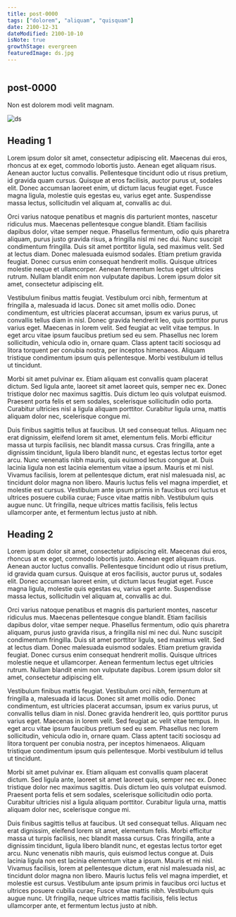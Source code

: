 ```yaml
---
title: post-0000
tags: ["dolorem", "aliquam", "quisquam"]
date: 2100-12-31
dateModified: 2100-10-10
isNote: true
growthStage: evergreen
featuredImage: ds.jpg
---
```


```toc

```

## post-0000

Non est dolorem modi velit magnam.

![ds](./ds.jpg)

## Heading 1

Lorem ipsum dolor sit amet, consectetur adipiscing elit. Maecenas dui eros, rhoncus at ex eget, commodo lobortis justo. Aenean eget aliquam risus. Aenean auctor luctus convallis. Pellentesque tincidunt odio ut risus pretium, id gravida quam cursus. Quisque at eros facilisis, auctor purus ut, sodales elit. Donec accumsan laoreet enim, ut dictum lacus feugiat eget. Fusce magna ligula, molestie quis egestas eu, varius eget ante. Suspendisse massa lectus, sollicitudin vel aliquam at, convallis ac dui.

Orci varius natoque penatibus et magnis dis parturient montes, nascetur ridiculus mus. Maecenas pellentesque congue blandit. Etiam facilisis dapibus dolor, vitae semper neque. Phasellus fermentum, odio quis pharetra aliquam, purus justo gravida risus, a fringilla nisl mi nec dui. Nunc suscipit condimentum fringilla. Duis sit amet porttitor ligula, sed maximus velit. Sed at lectus diam. Donec malesuada euismod sodales. Etiam pretium gravida feugiat. Donec cursus enim consequat hendrerit mollis. Quisque ultrices molestie neque et ullamcorper. Aenean fermentum lectus eget ultricies rutrum. Nullam blandit enim non vulputate dapibus. Lorem ipsum dolor sit amet, consectetur adipiscing elit.

Vestibulum finibus mattis feugiat. Vestibulum orci nibh, fermentum at fringilla a, malesuada id lacus. Donec sit amet mollis odio. Donec condimentum, est ultricies placerat accumsan, ipsum ex varius purus, ut convallis tellus diam in nisl. Donec gravida hendrerit leo, quis porttitor purus varius eget. Maecenas in lorem velit. Sed feugiat ac velit vitae tempus. In eget arcu vitae ipsum faucibus pretium sed eu sem. Phasellus nec lorem sollicitudin, vehicula odio in, ornare quam. Class aptent taciti sociosqu ad litora torquent per conubia nostra, per inceptos himenaeos. Aliquam tristique condimentum ipsum quis pellentesque. Morbi vestibulum id tellus ut tincidunt.

Morbi sit amet pulvinar ex. Etiam aliquam est convallis quam placerat dictum. Sed ligula ante, laoreet sit amet laoreet quis, semper nec ex. Donec tristique dolor nec maximus sagittis. Duis dictum leo quis volutpat euismod. Praesent porta felis et sem sodales, scelerisque sollicitudin odio porta. Curabitur ultricies nisl a ligula aliquam porttitor. Curabitur ligula urna, mattis aliquam dolor nec, scelerisque congue mi.

Duis finibus sagittis tellus at faucibus. Ut sed consequat tellus. Aliquam nec erat dignissim, eleifend lorem sit amet, elementum felis. Morbi efficitur massa ut turpis facilisis, nec blandit massa cursus. Cras fringilla, ante a dignissim tincidunt, ligula libero blandit nunc, et egestas lectus tortor eget arcu. Nunc venenatis nibh mauris, quis euismod lectus congue at. Duis lacinia ligula non est lacinia elementum vitae a ipsum. Mauris et mi nisl. Vivamus facilisis, lorem at pellentesque dictum, erat nisl malesuada nisl, ac tincidunt dolor magna non libero. Mauris luctus felis vel magna imperdiet, et molestie est cursus. Vestibulum ante ipsum primis in faucibus orci luctus et ultrices posuere cubilia curae; Fusce vitae mattis nibh. Vestibulum quis augue nunc. Ut fringilla, neque ultrices mattis facilisis, felis lectus ullamcorper ante, et fermentum lectus justo at nibh.

## Heading 2

Lorem ipsum dolor sit amet, consectetur adipiscing elit. Maecenas dui eros, rhoncus at ex eget, commodo lobortis justo. Aenean eget aliquam risus. Aenean auctor luctus convallis. Pellentesque tincidunt odio ut risus pretium, id gravida quam cursus. Quisque at eros facilisis, auctor purus ut, sodales elit. Donec accumsan laoreet enim, ut dictum lacus feugiat eget. Fusce magna ligula, molestie quis egestas eu, varius eget ante. Suspendisse massa lectus, sollicitudin vel aliquam at, convallis ac dui.

Orci varius natoque penatibus et magnis dis parturient montes, nascetur ridiculus mus. Maecenas pellentesque congue blandit. Etiam facilisis dapibus dolor, vitae semper neque. Phasellus fermentum, odio quis pharetra aliquam, purus justo gravida risus, a fringilla nisl mi nec dui. Nunc suscipit condimentum fringilla. Duis sit amet porttitor ligula, sed maximus velit. Sed at lectus diam. Donec malesuada euismod sodales. Etiam pretium gravida feugiat. Donec cursus enim consequat hendrerit mollis. Quisque ultrices molestie neque et ullamcorper. Aenean fermentum lectus eget ultricies rutrum. Nullam blandit enim non vulputate dapibus. Lorem ipsum dolor sit amet, consectetur adipiscing elit.

Vestibulum finibus mattis feugiat. Vestibulum orci nibh, fermentum at fringilla a, malesuada id lacus. Donec sit amet mollis odio. Donec condimentum, est ultricies placerat accumsan, ipsum ex varius purus, ut convallis tellus diam in nisl. Donec gravida hendrerit leo, quis porttitor purus varius eget. Maecenas in lorem velit. Sed feugiat ac velit vitae tempus. In eget arcu vitae ipsum faucibus pretium sed eu sem. Phasellus nec lorem sollicitudin, vehicula odio in, ornare quam. Class aptent taciti sociosqu ad litora torquent per conubia nostra, per inceptos himenaeos. Aliquam tristique condimentum ipsum quis pellentesque. Morbi vestibulum id tellus ut tincidunt.

Morbi sit amet pulvinar ex. Etiam aliquam est convallis quam placerat dictum. Sed ligula ante, laoreet sit amet laoreet quis, semper nec ex. Donec tristique dolor nec maximus sagittis. Duis dictum leo quis volutpat euismod. Praesent porta felis et sem sodales, scelerisque sollicitudin odio porta. Curabitur ultricies nisl a ligula aliquam porttitor. Curabitur ligula urna, mattis aliquam dolor nec, scelerisque congue mi.

Duis finibus sagittis tellus at faucibus. Ut sed consequat tellus. Aliquam nec erat dignissim, eleifend lorem sit amet, elementum felis. Morbi efficitur massa ut turpis facilisis, nec blandit massa cursus. Cras fringilla, ante a dignissim tincidunt, ligula libero blandit nunc, et egestas lectus tortor eget arcu. Nunc venenatis nibh mauris, quis euismod lectus congue at. Duis lacinia ligula non est lacinia elementum vitae a ipsum. Mauris et mi nisl. Vivamus facilisis, lorem at pellentesque dictum, erat nisl malesuada nisl, ac tincidunt dolor magna non libero. Mauris luctus felis vel magna imperdiet, et molestie est cursus. Vestibulum ante ipsum primis in faucibus orci luctus et ultrices posuere cubilia curae; Fusce vitae mattis nibh. Vestibulum quis augue nunc. Ut fringilla, neque ultrices mattis facilisis, felis lectus ullamcorper ante, et fermentum lectus justo at nibh.
